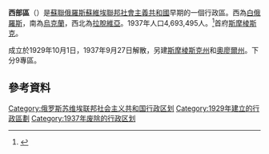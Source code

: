 '''西部區'''（{{lang-ru|Западная область}}）是[[蘇聯|蘇聯]][[俄羅斯蘇維埃聯邦社會主義共和國|俄羅斯蘇維埃聯邦社會主義共和國]]早期的一個行政區。西為[[白俄羅斯蘇維埃社會主義共和國|白俄羅斯]]，南為[[烏克蘭蘇維埃社會主義共和國|烏克蘭]]，西北為[[拉脫維亞|拉脫維亞]]。1937年人口4,693,495人。<ref>{{Cite web |url=http://marxists.architexturez.net/history/ussr/government/1937/census/distribution.htm |title=蘇聯人口分佈（1937年） |access-date=2009-03-01 |archive-date=2019-10-11 |archive-url=https://web.archive.org/web/20191011033338/https://marxists.architexturez.net/history/ussr/government/1937/census/distribution.htm |dead-url=no }}</ref>首府[[斯摩棱斯克|斯摩棱斯克]]。

成立於1929年10月1日，1937年9月27日解散，另建[[斯摩棱斯克州|斯摩棱斯克州]]和[[奧廖爾州|奧廖爾州]]。下分9專區。

== 參考資料 ==
<div class="references-small">
<references />
</div>

[[Category:俄罗斯苏维埃联邦社会主义共和国行政区划|Category:俄罗斯苏维埃联邦社会主义共和国行政区划]]
[[Category:1929年建立的行政區劃|Category:1929年建立的行政區劃]]
[[Category:1937年废除的行政区划|Category:1937年废除的行政区划]]
